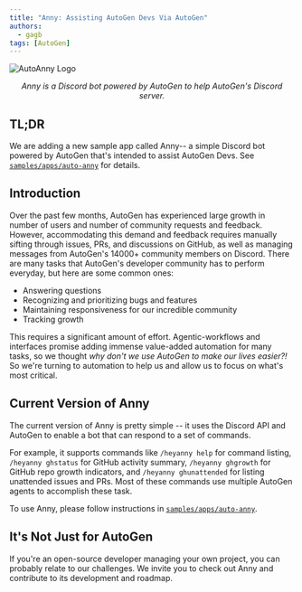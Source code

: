```yaml
---
title: "Anny: Assisting AutoGen Devs Via AutoGen"
authors:
  - gagb
tags: [AutoGen]
---
```


<div style={{ display: "flex", justifyContent: "center" }}>
  <img src='./img/AutoAnnyLogo.jpg' alt="AutoAnny Logo" style={{ width: "250px" }} />
</div>
<p align="center"><em>Anny is a Discord bot powered by AutoGen to help AutoGen's Discord server.</em></p>


## TL;DR

We are adding a new sample app called Anny-- a simple Discord bot powered
by AutoGen that's intended to assist AutoGen Devs. See [`samples/apps/auto-anny`](https://github.com/ag2ai/build-with-ag2/tree/main/samples/apps/auto-anny) for details.

## Introduction

Over the past few months, AutoGen has experienced large growth in number of users and number of community requests and feedback.
However, accommodating this demand and feedback requires manually sifting through issues, PRs, and discussions on GitHub, as well as managing messages
 from AutoGen's 14000+ community members on Discord. There are many tasks that AutoGen's developer community has to perform everyday,
  but here are some common ones:
- Answering questions
- Recognizing and prioritizing bugs and features
- Maintaining responsiveness for our incredible community
- Tracking growth

This requires a significant amount of effort. Agentic-workflows and interfaces promise adding
 immense value-added automation for many tasks, so we thought *why don't we use AutoGen to make
  our lives easier?!* So we're turning to automation to help us and allow
   us to focus on what's most critical.

## Current Version of Anny
The current version of Anny is pretty simple -- it uses the Discord API and AutoGen to enable a bot
 that can respond to a set of commands.

For example, it supports commands like `/heyanny help` for command listing, `/heyanny ghstatus` for
 GitHub activity summary, `/heyanny ghgrowth` for GitHub repo growth indicators, and `/heyanny ghunattended` for listing unattended issues and PRs. Most of these commands use multiple AutoGen agents to accomplish these task.

To use Anny, please follow instructions in [`samples/apps/auto-anny`](https://github.com/ag2ai/build-with-ag2/tree/main/samples/apps/auto-anny).

## It's Not Just for AutoGen
If you're an open-source developer managing your own project, you can probably relate to our challenges. We invite you to check out Anny and contribute to its development and roadmap.
